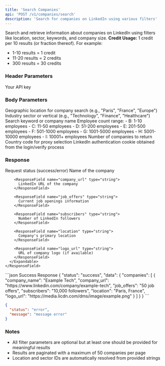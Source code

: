 ```yaml
---
title: 'Search Companies'
api: 'POST /v1/companies/search'
description: 'Search for companies on LinkedIn using various filters'
---
```


Search and retrieve information about companies on LinkedIn using filters like location, sector, keywords, and company size.
<Note>
  **Credit Usage:** 1 credit per 10 results (or fraction thereof). For example:
  - 1-10 results = 1 credit
  - 11-20 results = 2 credits
  - 300 results = 30 credits
</Note>

### Header Parameters

<ParamField header="x-api-key" type="string" required>
  Your API key
</ParamField>

### Body Parameters

<ParamField body="location" type="string">
  Geographic location for company search (e.g., "Paris", "France", "Europe")
</ParamField>

<ParamField body="sector" type="string">
  Industry sector or vertical (e.g., "Technology", "Finance", "Healthcare")
</ParamField>

<ParamField body="keyword" type="string">
  Search keyword or company name
</ParamField>

<ParamField body="company_size" type="string">
  Employee count range:
  - B: 1-10 employees
  - C: 11-50 employees
  - D: 51-200 employees
  - E: 201-500 employees
  - F: 501-1000 employees
  - G: 1001-5000 employees
  - H: 5001-10000 employees
  - I: 10001+ employees
</ParamField>

<ParamField body="total_results" type="integer" default="10">
  Number of companies to return
</ParamField>
<ParamField body="country" type="string" default="FR">
  Country code for proxy selection
</ParamField>
<ParamField body="login_cookie" type="string" required>
  LinkedIn authentication cookie obtained from the login/verify process
</ParamField>

### Response

<ResponseField name="status" type="string">
  Request status (success/error)
</ResponseField>

<ResponseField name="data" type="object">
  <Expandable title="Properties">
    <ResponseField name="companies" type="array">
      <Expandable title="Company Object">
        <ResponseField name="company_name" type="string">
          Name of the company
        </ResponseField>

        <ResponseField name="company_url" type="string">
          LinkedIn URL of the company
        </ResponseField>

        <ResponseField name="job_offers" type="string">
          Current job openings information
        </ResponseField>

        <ResponseField name="subscribers" type="string">
          Number of LinkedIn followers
        </ResponseField>

        <ResponseField name="location" type="string">
          Company's primary location
        </ResponseField>

        <ResponseField name="logo_url" type="string">
          URL of company logo (if available)
        </ResponseField>
      </Expandable>
    </ResponseField>
  </Expandable>
</ResponseField>

<ResponseExample>
```json Success Response
{
  "status": "success",
  "data": {
    "companies": [
      {
        "company_name": "Example Tech",
        "company_url": "https://www.linkedin.com/company/example-tech",
        "job_offers": "50 job offers",
        "subscribers": "10,000 followers",
        "location": "Paris, France",
        "logo_url": "https://media.licdn.com/dms/image/example.png"
      }
    ]
  }
}
```

```json Error Response
{
  "status": "error",
  "message": "message error"
}

```
</ResponseExample>

### Notes
- All filter parameters are optional but at least one should be provided for meaningful results
- Results are paginated with a maximum of 50 companies per page
- Location and sector IDs are automatically resolved from provided strings